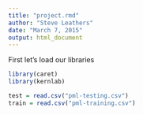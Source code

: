 ```yaml
---
title: "project.rmd"
author: "Steve Leathers"
date: "March 7, 2015"
output: html_document
---
```


First let's load our libraries
```r
library(caret)
library(kernlab)
```

```r
test = read.csv("pml-testing.csv")
train = read.csv("pml-training.csv")
```